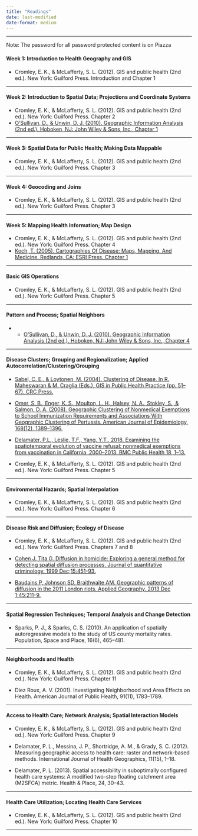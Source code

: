 ```yaml
---
title: "Readings"
date: last-modified
date-format: medium
---
```


------------------------------------------------------------------------

Note: The password for all password protected content is on Piazza

#### Week 1: Introduction to Health Geography and GIS

-   Cromley, E. K., & McLafferty, S. L. (2012). GIS and public health (2nd ed.). New York: Guilford Press. Introduction and Chapter 1

------------------------------------------------------------------------

#### Week 2: Introduction to Spatial Data; Projections and Coordinate Systems

-   Cromley, E. K., & McLafferty, S. L. (2012). GIS and public health (2nd ed.). New York: Guilford Press. Chapter 2
-   [O’Sullivan, D., & Unwin, D. J. (2010). Geographic Information Analysis (2nd ed.). Hoboken, NJ: John Wiley & Sons, Inc., Chapter 1](./readings/OSullivan_2010_GIA_Chp1.pdf)

------------------------------------------------------------------------

#### Week 3: Spatial Data for Public Health; Making Data Mappable

-   Cromley, E. K., & McLafferty, S. L. (2012). GIS and public health (2nd ed.). New York: Guilford Press. Chapter 3

------------------------------------------------------------------------

#### Week 4: Geocoding and Joins

-   Cromley, E. K., & McLafferty, S. L. (2012). GIS and public health (2nd ed.). New York: Guilford Press. Chapter 3

------------------------------------------------------------------------

#### Week 5: Mapping Health Information; Map Design

-   Cromley, E. K., & McLafferty, S. L. (2012). GIS and public health (2nd ed.). New York: Guilford Press. Chapter 4
-   [Koch, T. (2005). Cartographies Of Disease: Maps, Mapping, And Medicine. Redlands, CA: ESRI Press. Chapter 1](./readings/Koch_2005_CartOfDis_Chp1.pdf)

------------------------------------------------------------------------

#### Basic GIS Operations

-   Cromley, E. K., & McLafferty, S. L. (2012). GIS and public health (2nd ed.). New York: Guilford Press. Chapter 5

------------------------------------------------------------------------

#### Pattern and Process; Spatial Neighbors

-   -   [O’Sullivan, D., & Unwin, D. J. (2010). Geographic Information Analysis (2nd ed.). Hoboken, NJ: John Wiley & Sons, Inc., Chapter 4](./readiOSullivan_2010_GIA_Chp4.pdf)

------------------------------------------------------------------------

#### Disease Clusters; Grouping and Regionalization; Applied Autocorrelation/Clustering/Grouping

-   [Sabel, C. E., & Loytonen, M. (2004). Clustering of Disease. In R. Maheswaran & M. Craglia (Eds.), GIS in Public Health Practice (pp. 51–67). CRC Press.](./readings/Sabel_etal_2004_chp4.pdf)

-   [Omer, S. B., Enger, K. S., Moulton, L. H., Halsey, N. A., Stokley, S., & Salmon, D. A. (2008). Geographic Clustering of Nonmedical Exemptions to School Immunization Requirements and Associations With Geographic Clustering of Pertussis. American Journal of Epidemiology, 168(12), 1389–1396.](./readings/Omer_etal_2008_AmJoEpi.pdf)

-   [Delamater, P.L., Leslie, T.F., Yang, Y.T., 2018. Examining the spatiotemporal evolution of vaccine refusal: nonmedical exemptions from vaccination in California, 2000–2013. BMC Public Health 18, 1–13.](./readings/Delamater_etal_2018_BMCPubHealth.pdf)

-   Cromley, E. K., & McLafferty, S. L. (2012). GIS and public health (2nd ed.). New York: Guilford Press. Chapter 5

------------------------------------------------------------------------

#### Environmental Hazards; Spatial Interpolation

-   Cromley, E. K., & McLafferty, S. L. (2012). GIS and public health (2nd ed.). New York: Guilford Press. Chapter 6

------------------------------------------------------------------------

#### Disease Risk and Diffusion; Ecology of Disease

-   Cromley, E. K., & McLafferty, S. L. (2012). GIS and public health (2nd ed.). New York: Guilford Press. Chapters 7 and 8

-   [Cohen J, Tita G. Diffusion in homicide: Exploring a general method for detecting spatial diffusion processes. Journal of quantitative criminology. 1999 Dec;15:451-93.](./readings/CohenTita1999.pdf)

-   [Baudains P, Johnson SD, Braithwaite AM. Geographic patterns of diffusion in the 2011 London riots. Applied Geography. 2013 Dec 1;45:211-9.](./readings/Baudains2011.pdf)


------------------------------------------------------------------------

#### Spatial Regression Techniques; Temporal Analysis and Change Detection

-   Sparks, P. J., & Sparks, C. S. (2010). An application of spatially autoregressive models to the study of US county mortality rates. Population, Space and Place, 16(6), 465–481.

------------------------------------------------------------------------

#### Neighborhoods and Health

-   Cromley, E. K., & McLafferty, S. L. (2012). GIS and public health (2nd ed.). New York: Guilford Press. Chapter 11

-   Diez Roux, A. V. (2001). Investigating Neighborhood and Area Effects on Health. American Journal of Public Health, 91(11), 1783–1789.

------------------------------------------------------------------------

#### Access to Health Care; Network Analysis; Spatial Interaction Models

-   Cromley, E. K., & McLafferty, S. L. (2012). GIS and public health (2nd ed.). New York: Guilford Press. Chapter 9

-   Delamater, P. L., Messina, J. P., Shortridge, A. M., & Grady, S. C. (2012). Measuring geographic access to health care: raster and network-based methods. International Journal of Health Geographics, 11(15), 1–18.

-   Delamater, P. L. (2013). Spatial accessibility in suboptimally configured health care systems: A modified two-step floating catchment area (M2SFCA) metric. Health & Place, 24, 30–43.

------------------------------------------------------------------------

#### Health Care Utilization; Locating Health Care Services

-   Cromley, E. K., & McLafferty, S. L. (2012). GIS and public health (2nd ed.). New York: Guilford Press. Chapter 10

------------------------------------------------------------------------
